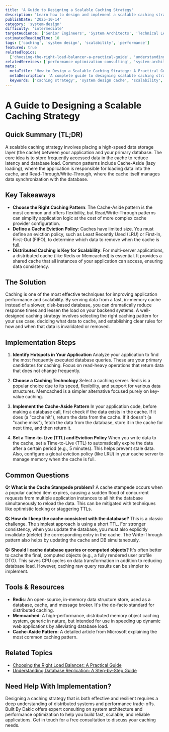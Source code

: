 ```yaml
---
title: 'A Guide to Designing a Scalable Caching Strategy'
description: 'Learn how to design and implement a scalable caching strategy using patterns like cache-aside, read-through, and write-through to improve application performance.'
publishDate: '2025-10-14'
category: 'system-design'
difficulty: 'intermediate'
targetAudience: ['Senior Engineers', 'System Architects', 'Technical Leads']
estimatedReadingTime: 10
tags: ['caching', 'system design', 'scalability', 'performance']
featured: true
relatedTopics:
  ['choosing-the-right-load-balancer-a-practical-guide', 'understanding-database-replication-a-step-by-step-guide']
relatedServices: ['performance-optimization-consulting', 'system-architecture-design']
meta:
  metaTitle: 'How to Design a Scalable Caching Strategy: A Practical Guide'
  metaDescription: 'A complete guide to designing scalable caching strategies. Learn about cache-aside, read-through, write-through, and cache eviction policies to boost performance.'
  keywords: ['caching strategy', 'system design cache', 'scalability', 'cache-aside', 'redis']
---
```


# A Guide to Designing a Scalable Caching Strategy

## Quick Summary (TL;DR)

A scalable caching strategy involves placing a high-speed data storage layer (the cache) between your application and your primary database. The core idea is to store frequently accessed data in the cache to reduce latency and database load. Common patterns include Cache-Aside (lazy loading), where the application is responsible for loading data into the cache, and Read-Through/Write-Through, where the cache itself manages data synchronization with the database.

## Key Takeaways

- **Choose the Right Caching Pattern**: The Cache-Aside pattern is the most common and offers flexibility, but Read/Write-Through patterns can simplify application logic at the cost of more complex cache provider configuration.
- **Define a Cache Eviction Policy**: Caches have limited size. You must define an eviction policy, such as Least Recently Used (LRU) or First-In, First-Out (FIFO), to determine which data to remove when the cache is full.
- **Distributed Caching is Key for Scalability**: For multi-server applications, a distributed cache (like Redis or Memcached) is essential. It provides a shared cache that all instances of your application can access, ensuring data consistency.

## The Solution

Caching is one of the most effective techniques for improving application performance and scalability. By serving data from a fast, in-memory cache instead of a slower, disk-based database, you can dramatically reduce response times and lessen the load on your backend systems. A well-designed caching strategy involves selecting the right caching pattern for your use case, deciding what data to cache, and establishing clear rules for how and when that data is invalidated or removed.

## Implementation Steps

1.  **Identify Hotspots in Your Application**
    Analyze your application to find the most frequently executed database queries. These are your primary candidates for caching. Focus on read-heavy operations that return data that does not change frequently.

2.  **Choose a Caching Technology**
    Select a caching server. Redis is a popular choice due to its speed, flexibility, and support for various data structures. Memcached is a simpler alternative focused purely on key-value caching.

3.  **Implement the Cache-Aside Pattern**
    In your application code, before making a database call, first check if the data exists in the cache. If it does (a "cache hit"), return the data from the cache. If it doesn't (a "cache miss"), fetch the data from the database, store it in the cache for next time, and then return it.

4.  **Set a Time-to-Live (TTL) and Eviction Policy**
    When you write data to the cache, set a Time-to-Live (TTL) to automatically expire the data after a certain period (e.g., 5 minutes). This helps prevent stale data. Also, configure a global eviction policy (like LRU) in your cache server to manage memory when the cache is full.

## Common Questions

**Q: What is the Cache Stampede problem?**
A cache stampede occurs when a popular cached item expires, causing a sudden flood of concurrent requests from multiple application instances to all hit the database simultaneously to reload the data. This can be mitigated with techniques like optimistic locking or staggering TTLs.

**Q: How do I keep the cache consistent with the database?**
This is a classic challenge. The simplest approach is using a short TTL. For stronger consistency, when you update the database, you must also explicitly invalidate (delete) the corresponding entry in the cache. The Write-Through pattern also helps by updating the cache and DB simultaneously.

**Q: Should I cache database queries or computed objects?**
It's often better to cache the final, computed objects (e.g., a fully rendered user profile DTO). This saves CPU cycles on data transformation in addition to reducing database load. However, caching raw query results can be simpler to implement.

## Tools & Resources

- **Redis**: An open-source, in-memory data structure store, used as a database, cache, and message broker. It's the de-facto standard for distributed caching.
- **Memcached**: A high-performance, distributed memory object caching system, generic in nature, but intended for use in speeding up dynamic web applications by alleviating database load.
- **Cache-Aside Pattern**: A detailed article from Microsoft explaining the most common caching pattern.

## Related Topics

- [Choosing the Right Load Balancer: A Practical Guide](/category/system-design/choosing-the-right-load-balancer-a-practical-guide)
- [Understanding Database Replication: A Step-by-Step Guide](/category/system-design/understanding-database-replication-a-step-by-step-guide)

## Need Help With Implementation?

Designing a caching strategy that is both effective and resilient requires a deep understanding of distributed systems and performance trade-offs. Built By Dakic offers expert consulting on system architecture and performance optimization to help you build fast, scalable, and reliable applications. Get in touch for a free consultation to discuss your caching needs.
